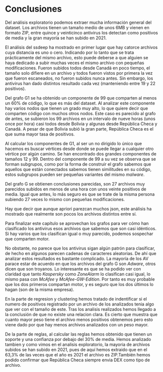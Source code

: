 # Conclusiones

Del análisis exploratorio podemos extraer mucha información general del dataset. Los archivos tienen un tamaño medio de unos 6MB y vienen en formato ZIP, entre quince y veinticinco antivirus los detectan como positivos de media y la gran mayoría se han subido en 2021. 


El análisis del ssdeep ha mostrado en primer lugar que hay catorce archivos cuya distancia es uno o cero. Indicando por lo tanto que se trata prácticamente del mismo archivo, esto puede deberse a que alguien se haya dedicado a subir muchas veces el mismo archivo con pequeñas modificaciones. Fueron subidos todos desde Canadá en poco tiempo, el tamaño solo difiere en un archivo y todos fueron vistos por primera la vez que fueron escaneados, no fueron subidos nunca antes.
Sin embargo, los antivirus han dado distintos resultado cada vez (manteniendo entre 19 y 22 positivos). 

Del grafo G1 se ha obtenido un componente de 99 que comparten al menos un 60% de código, lo que es más del dataset. Al analizar este componente hay varios nodos que tienen un grado muy alto, lo que quiere decir que comparten código con muchos otros nodos. Este caso es parecido al grafo de antes, se subieron los 99 archivos en un intervalo de nueve horas (unos once por hora) casi todos desde Bolivia y algunas desde República Checa y Canadá. A pesar de que Bolivia subió la gran parte, República Checa es el que suma mayor tasa de positivos.
 
Al calcular los componentes de G1, al ser un no dirigido lo único que hacemos es buscar vértices desde donde se puede llegar a cualquier otro vértice por algún camino. Se han encontrado dos grandes componentes de tamaños 12 y 99. Dentro del componente de 99 a su vez se observa que se forman subgrupos, como por la forma de construir el grafo sabemos que aquellos que están conectados sabemos tienen similitudes en su código, estos subgrupos pueden ser pequeñas variantes del mismo *malware*.

Del grafo G se obtienen conclusiones parecidas, son 27 archivos muy parecidos subidos en menos de una hora con unos veinte positivos de media. Igual que antes, lo más seguro es que se trate de la misma persona subiendo 27 veces lo mismo con pequeñas modificaciones.

Hay que decir que aunque apriori parezcan muchos json, este análisis ha mostrado que realmente son pocos los archivos distintos entre sí. 

Para finalizar este capítulo se aprovechan los grafos para ver cómo han clasificado los antivirus esos archivos que sabemos que son casi idénticos. Si hay varios que los clasifican igual o muy parecido, podemos sospechar que comparten motor. 

No obstante, no parece que los antivirus sigan algún patrón para clasificar, de hecho en algunos parecen cadenas de caracteres aleatorias. De ahí que analizar estos resultados es bastante complicado. La mayoría de los AV parace estar de acuerdo en que los archivos del grafo G son *Adware*, otros dicen que son troyanos. Lo interesante es que se ha podido ver con claridad que tanto *Kaspersky* como *ZoneAlarm* lo clasifican casi igual, lo mismo pasa con *McAfee* y *McAfee-GW-Edition*. Por tanto es muy probable que los dos primeros compartan motor, y es seguro que los dos últimos lo hagan (son de la misma empresa).

En la parte de regresion y clustering hemos tratado de indentificar si el numero de positivos registrado por un archivo de los analizados tenia algo que ver con el tamaño de este. Tras los analisis realizados hemos llegado a la conclusión de que no existe una relacion clara. Es cierto que muestra que cuanto mayor peso tiene el archivo menos positivos obtenemos pero esto viene dado por que hay menos archivos analizados con un peso mayor.

De la parte de reglas, al calcular las reglas hemos obtenido que tienen un soporte y una confianza por debajo del 30% de media.
Hemos analizado tambien y como vimos en el analisis exploratorio, la mayoria de archivos subidos se han subido en 2021, pues de aquí hemos extraido que en el 63,3% de las veces que el año es 2021 el archivo es ZIP.También hemos podido confirmar que República Checa siempre envia DEX como tipo de archivo.
 
